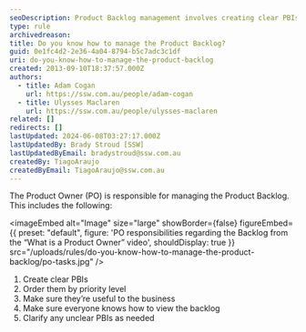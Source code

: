 ```yaml
---
seoDescription: Product Backlog management involves creating clear PBIs, prioritizing them, ensuring business value and making it accessible to all stakeholders.
type: rule
archivedreason:
title: Do you know how to manage the Product Backlog?
guid: 0e1fc4d2-2e36-4a04-8794-b5c7adc3c1df
uri: do-you-know-how-to-manage-the-product-backlog
created: 2013-09-10T18:37:57.000Z
authors:
  - title: Adam Cogan
    url: https://ssw.com.au/people/adam-cogan
  - title: Ulysses Maclaren
    url: https://ssw.com.au/people/ulysses-maclaren
related: []
redirects: []
lastUpdated: 2024-06-08T03:27:17.000Z
lastUpdatedBy: Brady Stroud [SSW]
lastUpdatedByEmail: bradystroud@ssw.com.au
createdBy: TiagoAraujo
createdByEmail: TiagoAraujo@ssw.com.au
---
```


The Product Owner (PO) is responsible for managing the Product Backlog. This includes the following:

<imageEmbed
  alt="Image"
  size="large"
  showBorder={false}
  figureEmbed={{
    preset: "default",
    figure: 'PO responsibilities regarding the Backlog from the        “What is a Product Owner” video',
    shouldDisplay: true
  }}
  src="/uploads/rules/do-you-know-how-to-manage-the-product-backlog/po-tasks.jpg"
/>
1. Create clear PBIs
2. Order them by priority level
3. Make sure they’re useful to the business
4. Make sure everyone knows how to view the backlog
5. Clarify any unclear PBIs as needed
